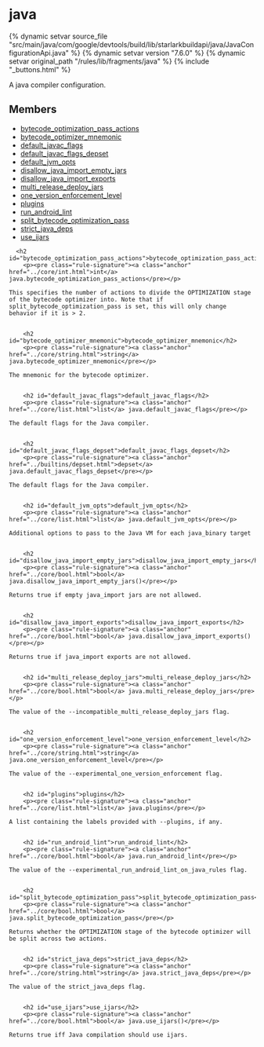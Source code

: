 <html devsite>
<head>
  <meta name="project_path" value="/_project.yaml">
  <meta name="book_path" value="/versions/7.6.0/_book.yaml">
</head>
<body>

<h1 class="page-title" id="modules.java">java</h1>

{% dynamic setvar source_file "src/main/java/com/google/devtools/build/lib/starlarkbuildapi/java/JavaConfigurationApi.java" %}
{% dynamic setvar version "7.6.0" %}
{% dynamic setvar original_path "/rules/lib/fragments/java" %}
{% include "_buttons.html" %}
<!-- {% raw %} -->

A java compiler configuration.

<h2>Members</h2>
<ul>
    <li>
    <a href="#bytecode_optimization_pass_actions">bytecode_optimization_pass_actions</a>
  </li>
      <li>
    <a href="#bytecode_optimizer_mnemonic">bytecode_optimizer_mnemonic</a>
  </li>
      <li>
    <a href="#default_javac_flags">default_javac_flags</a>
  </li>
      <li>
    <a href="#default_javac_flags_depset">default_javac_flags_depset</a>
  </li>
      <li>
    <a href="#default_jvm_opts">default_jvm_opts</a>
  </li>
      <li>
    <a href="#disallow_java_import_empty_jars">disallow_java_import_empty_jars</a>
  </li>
      <li>
    <a href="#disallow_java_import_exports">disallow_java_import_exports</a>
  </li>
      <li>
    <a href="#multi_release_deploy_jars">multi_release_deploy_jars</a>
  </li>
      <li>
    <a href="#one_version_enforcement_level">one_version_enforcement_level</a>
  </li>
      <li>
    <a href="#plugins">plugins</a>
  </li>
      <li>
    <a href="#run_android_lint">run_android_lint</a>
  </li>
      <li>
    <a href="#split_bytecode_optimization_pass">split_bytecode_optimization_pass</a>
  </li>
      <li>
    <a href="#strict_java_deps">strict_java_deps</a>
  </li>
      <li>
    <a href="#use_ijars">use_ijars</a>
  </li>
  </ul>

      <h2 id="bytecode_optimization_pass_actions">bytecode_optimization_pass_actions</h2>
        <p><pre class="rule-signature"><a class="anchor" href="../core/int.html">int</a> java.bytecode_optimization_pass_actions</pre></p>

    This specifies the number of actions to divide the OPTIMIZATION stage of the bytecode optimizer into. Note that if split_bytecode_optimization_pass is set, this will only change behavior if it is > 2.


        <h2 id="bytecode_optimizer_mnemonic">bytecode_optimizer_mnemonic</h2>
        <p><pre class="rule-signature"><a class="anchor" href="../core/string.html">string</a> java.bytecode_optimizer_mnemonic</pre></p>

    The mnemonic for the bytecode optimizer.


        <h2 id="default_javac_flags">default_javac_flags</h2>
        <p><pre class="rule-signature"><a class="anchor" href="../core/list.html">list</a> java.default_javac_flags</pre></p>

    The default flags for the Java compiler.


        <h2 id="default_javac_flags_depset">default_javac_flags_depset</h2>
        <p><pre class="rule-signature"><a class="anchor" href="../builtins/depset.html">depset</a> java.default_javac_flags_depset</pre></p>

    The default flags for the Java compiler.


        <h2 id="default_jvm_opts">default_jvm_opts</h2>
        <p><pre class="rule-signature"><a class="anchor" href="../core/list.html">list</a> java.default_jvm_opts</pre></p>

    Additional options to pass to the Java VM for each java_binary target


        <h2 id="disallow_java_import_empty_jars">disallow_java_import_empty_jars</h2>
        <p><pre class="rule-signature"><a class="anchor" href="../core/bool.html">bool</a> java.disallow_java_import_empty_jars()</pre></p>

    Returns true if empty java_import jars are not allowed.


        <h2 id="disallow_java_import_exports">disallow_java_import_exports</h2>
        <p><pre class="rule-signature"><a class="anchor" href="../core/bool.html">bool</a> java.disallow_java_import_exports()</pre></p>

    Returns true if java_import exports are not allowed.


        <h2 id="multi_release_deploy_jars">multi_release_deploy_jars</h2>
        <p><pre class="rule-signature"><a class="anchor" href="../core/bool.html">bool</a> java.multi_release_deploy_jars</pre></p>

    The value of the --incompatible_multi_release_deploy_jars flag.


        <h2 id="one_version_enforcement_level">one_version_enforcement_level</h2>
        <p><pre class="rule-signature"><a class="anchor" href="../core/string.html">string</a> java.one_version_enforcement_level</pre></p>

    The value of the --experimental_one_version_enforcement flag.


        <h2 id="plugins">plugins</h2>
        <p><pre class="rule-signature"><a class="anchor" href="../core/list.html">list</a> java.plugins</pre></p>

    A list containing the labels provided with --plugins, if any.


        <h2 id="run_android_lint">run_android_lint</h2>
        <p><pre class="rule-signature"><a class="anchor" href="../core/bool.html">bool</a> java.run_android_lint</pre></p>

    The value of the --experimental_run_android_lint_on_java_rules flag.


        <h2 id="split_bytecode_optimization_pass">split_bytecode_optimization_pass</h2>
        <p><pre class="rule-signature"><a class="anchor" href="../core/bool.html">bool</a> java.split_bytecode_optimization_pass</pre></p>

    Returns whether the OPTIMIZATION stage of the bytecode optimizer will be split across two actions.


        <h2 id="strict_java_deps">strict_java_deps</h2>
        <p><pre class="rule-signature"><a class="anchor" href="../core/string.html">string</a> java.strict_java_deps</pre></p>

    The value of the strict_java_deps flag.


        <h2 id="use_ijars">use_ijars</h2>
        <p><pre class="rule-signature"><a class="anchor" href="../core/bool.html">bool</a> java.use_ijars()</pre></p>

    Returns true iff Java compilation should use ijars.



</body>
</html>

<!-- {% endraw %} -->
